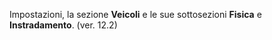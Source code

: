 Impostazioni, la sezione '''Veicoli''' e le sue sottosezioni '''Fisica''' e '''Instradamento'''. (ver. 12.2)